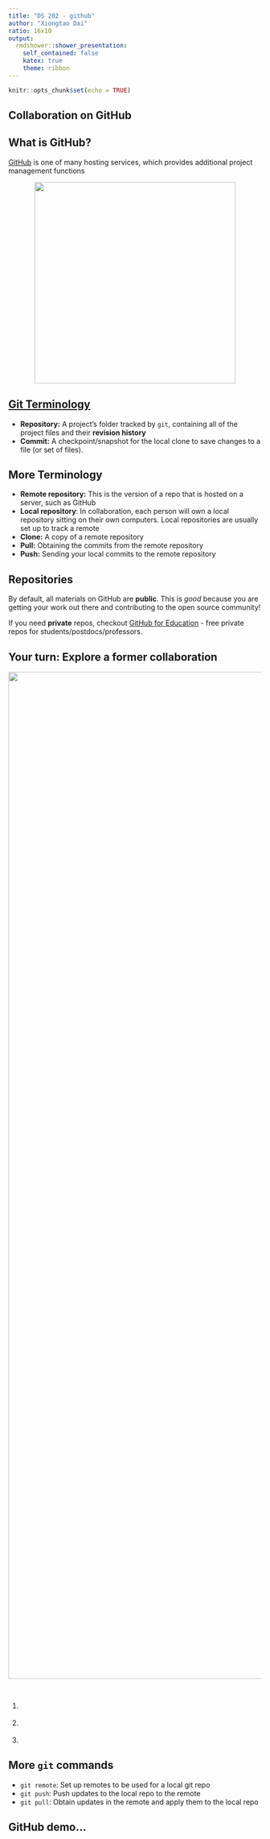```yaml
---
title: "DS 202 - github"
author: "Xiongtao Dai"
ratio: 16x10
output:
  rmdshower::shower_presentation:
    self_contained: false
    katex: true
    theme: ribbon
---
```

```r
knitr::opts_chunk$set(echo = TRUE)
```

## Collaboration on GitHub {.shout}

<!--

<center>
<img src="http://imgs.xkcd.com/comics/git_2x.png" width=300>

http://xkcd.com/1597/
</center>
-->

## What is GitHub?

[GitHub](github.com) is one of many hosting services, which provides additional project management functions 
<!-- (other choices are [Bitbucket](bitbucket.org), [GitLab](gitlab.com), etc.).  -->

<center>
<img src="images/github.png" width=400>
</center>

## [Git Terminology](https://help.github.com/articles/github-glossary/)

- **Repository:** A project's folder tracked by `git`, containing all of the project files and their __revision history__ 
- **Commit:** A checkpoint/snapshot for the local clone to save changes to a file (or set of files). 

## More Terminology 
- **Remote repository:** This is the version of a repo that is hosted on a server, such as GitHub
- **Local repository**: In collaboration, each person will own a local repository sitting on their own computers. Local repositories are usually set up to track a remote 
- **Clone:** A copy of a remote repository
- **Pull:** Obtaining the commits from the remote repository
- **Push:** Sending your local commits to the remote repository
<!-- - **Fork:** A copy of a repository that includes (or will potentially include) changes. Forking allow you to freely make changes to an existing project without affecting the original.  -->

## Repositories

By default, all materials on GitHub are **public**. This is *good* because you are getting your work out there and contributing to the open source community! 

If you need **private** repos, checkout [GitHub for Education](https://education.github.com/) - free private repos for students/postdocs/professors.

<!-- ![123](https://upload.wikimedia.org/wikipedia/commons/b/b6/Image_created_with_a_mobile_phone.png) -->

## Your turn: Explore a former collaboration  {.white}

<img class="cover" src="images/blue.jpeg" alt="" width=2000>

<span style="color:white"> A former collaborative lab: https://github.com/tessamendoza/ds202_lab3  </span>

1. <span style="color:white"> Start from the oldest commit, and browse through a few commits. What does each commit do?
 </span>
1. <span style="color:white"> Look at the commits of the two teammates. How did each teammate contribute toward the team report (team.Rmd)? </span>
1. <span style="color:white"> How did git & github help the team to finish the final project? 
 </span>

## More `git` commands

- `git remote`: Set up remotes to be used for a local git repo
- `git push`: Push updates to the local repo to the remote
- `git pull`: Obtain updates in the remote and apply them to the local repo

<!--
## Terminology (cont'd)


- **Pull Request:** Proposed changes to a repository submitted by a user and accepted or rejected by a repository's collaborators.
- **Issue:** Issues are suggested improvements, tasks or questions related to the repository. 
-->


## GitHub demo...

